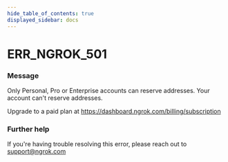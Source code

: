 ```yaml
---
hide_table_of_contents: true
displayed_sidebar: docs
---
```



# ERR_NGROK_501

### Message

Only Personal, Pro or Enterprise accounts can reserve addresses.
Your account can't reserve addresses.

Upgrade to a paid plan at https://dashboard.ngrok.com/billing/subscription

### Further help

If you're having trouble resolving this error, please reach out to [support@ngrok.com](mailto:support@ngrok.com?subject=Help%20with%20ERR_NGROK_501)

<ErrorDetails error="err_ngrok_501" />
